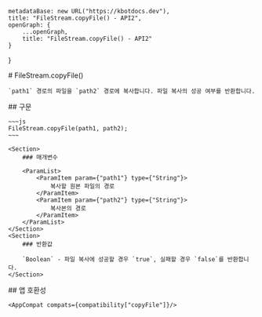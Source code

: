 
    metadataBase: new URL("https://kbotdocs.dev"),
    title: "FileStream.copyFile() - API2",
    openGraph: {
        ...openGraph,
        title: "FileStream.copyFile() - API2"
    }
}

<Section>
    # FileStream.copyFile()

    `path1` 경로의 파일을 `path2` 경로에 복사합니다. 파일 복사의 성공 여부를 반환합니다.
</Section>
<Section>
    ## 구문

    ~~~js
    FileStream.copyFile(path1, path2);
    ~~~

    <Section>
        ### 매개변수

        <ParamList>
            <ParamItem param={"path1"} type={"String"}>
                복사할 원본 파일의 경로
            </ParamItem>
            <ParamItem param={"path2"} type={"String"}>
                복사본의 경로
            </ParamItem>
        </ParamList>
    </Section>
    <Section>
        ### 반환값

        `Boolean` - 파일 복사에 성공할 경우 `true`, 실패할 경우 `false`를 반환합니다.
    </Section>
</Section>
<Section>
    ## 앱 호환성

    <AppCompat compats={compatibility["copyFile"]}/>
</Section>